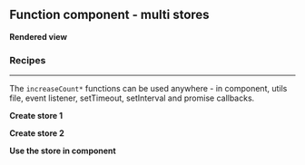 




<Meta
	title="React/Function component/Multi stores"
	parameters={defaultDocParams()}
/>

<Installation />

## Function component - multi stores

**Rendered view**

<Canvas className="custom-docs-story">
	<FCMultiStores />
</Canvas>

### Recipes

---

The `increaseCount*` functions can be used anywhere - in component, utils file, event listener, setTimeout, setInterval and promise callbacks.

**Create store 1**

<CodeView
	componentName="FCMultiStore1"
	jsContent={Store1JsContent}
	tsContent={Store1TsContent}
/>

**Create store 2**

<CodeView
	componentName="FCMultiStore2"
	jsContent={Store2JsContent}
	tsContent={Store2TsContent}
/>

**Use the store in component**

<CodeView
	componentName="FCMultiStores"
	jsContent={ComponentJsContent}
	tsContent={ComponentTsContent}
/>
